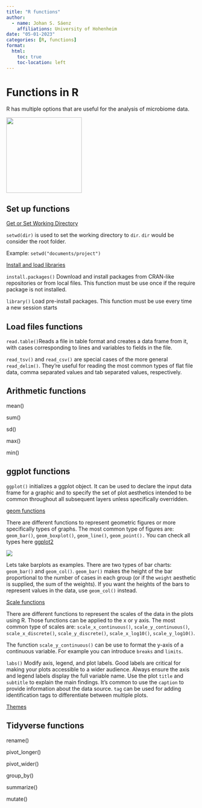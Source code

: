 ```yaml
---
title: "R functions"
author: 
  - name: Johan S. Sáenz 
    affiliations: University of Hohenheim
date: "05-01-2023"
categories: [R, functions]
format:
  html:
    toc: true
    toc-location: left
---
```


# **Functions in R**

R has multiple options that are useful for the analysis of microbiome data.

![](r-function-types.png){fig-align="center" width="200"}

## Set up functions

[Get or Set Working Directory]{.underline}

`setwd(dir)` is used to set the working directory to `dir`. `dir` would be consider the root folder.

Example: `setwd("documents/project")`

[Install and load libraries]{.underline}

`install.packages()` Download and install packages from CRAN-like repositories or from local files. This function must be use once if the require package is not installed.

`library()` Load pre-install packages. This function must be use every time a new session starts

## Load files functions

`read.table()`Reads a file in table format and creates a data frame from it, with cases corresponding to lines and variables to fields in the file.

`read_tsv()` and `read_csv()` are special cases of the more general `read_delim()`. They're useful for reading the most common types of flat file data, comma separated values and tab separated values, respectively.

## Arithmetic functions

mean()

sum()

sd()

max()

min()

## ggplot functions

`ggplot()` initializes a ggplot object. It can be used to declare the input data frame for a graphic and to specify the set of plot aesthetics intended to be common throughout all subsequent layers unless specifically overridden.

[geom functions]{.underline}

There are different functions to represent geometric figures or more specifically types of graphs. The most common type of figures are: `geom_bar()`, `geom_boxplot()`, `geom_line()`, `geom_point().` You can check all types here [ggplot2](https://ggplot2.tidyverse.org)

![](barplot.png){fig-align="center"}

Lets take barplots as examples. There are two types of bar charts: `geom_bar()` and `geom_col()`. `geom_bar()` makes the height of the bar proportional to the number of cases in each group (or if the `weight` aesthetic is supplied, the sum of the weights). If you want the heights of the bars to represent values in the data, use `geom_col()` instead.

[Scale functions]{.underline}

There are different functions to represent the scales of the data in the plots using R. Those functions can be applied to the x or y axis. The most common type of scales are: `scale_x_continuous()`, `scale_y_continuous()`, `scale_x_discrete()`, `scale_y_discrete()`, `scale_x_log10()`, `scale_y_log10()`.

The function `scale_y_continuous()` can be use to format the y-axis of a continuous variable. For example you can introduce `breaks` and `limits`.

`labs()` Modify axis, legend, and plot labels. Good labels are critical for making your plots accessible to a wider audience. Always ensure the axis and legend labels display the full variable name. Use the plot `title` and `subtitle` to explain the main findings. It's common to use the `caption` to provide information about the data source. `tag` can be used for adding identification tags to differentiate between multiple plots.

[Themes]{.underline}

## Tidyverse functions

rename()

pivot_longer()

pivot_wider()

group_by()

summarize()

mutate()
